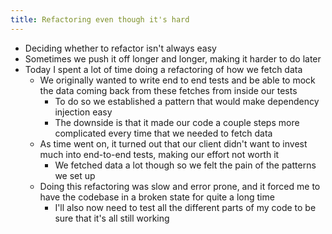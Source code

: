 ```yaml
---
title: Refactoring even though it's hard
---
```


- Deciding whether to refactor isn't always easy
- Sometimes we push it off longer and longer, making it harder to do later
- Today I spent a lot of time doing a refactoring of how we fetch data
  - We originally wanted to write end to end tests and be able to mock the data
    coming back from these fetches from inside our tests
    - To do so we established a pattern that would make dependency injection
      easy
    - The downside is that it made our code a couple steps more complicated
      every time that we needed to fetch data
  - As time went on, it turned out that our client didn't want to invest much
    into end-to-end tests, making our effort not worth it
    - We fetched data a lot though so we felt the pain of the patterns we set up
  - Doing this refactoring was slow and error prone, and it forced me to have
    the codebase in a broken state for quite a long time
    - I'll also now need to test all the different parts of my code to be sure
      that it's all still working
